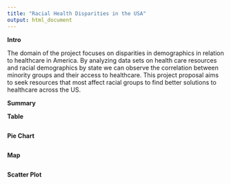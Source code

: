 ```yaml
---
title: "Racial Health Disparities in the USA"
output: html_document
---
```

**Intro**
<p>The domain of the project focuses on disparities in demographics in relation to healthcare in America. By analyzing data sets on health care resources and racial demographics by state we can observe the correlation between minority groups and their access to healthcare. This project proposal aims to seek resources that most affect racial groups to find better solutions to healthcare across the US. </p>
<p>**Summary**</p>

<p>**Table**</p>
```
```

<p>**Pie Chart**</p>
```

```

<p>**Map**</p>
```

```

<p>**Scatter Plot**</p>
```
```

